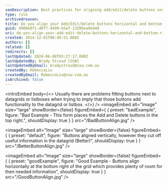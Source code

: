 ```yaml
---
seoDescription: Best practices for aligning add/edit/delete buttons ensure a seamless user experience by placing them horizontally at the bottom right of datagrids and listboxes.
type: rule
archivedreason:
title: Do you align your Add/Edit/Delete buttons horizontal and bottom right?
guid: 4908e0f1-d8f7-4499-b5af-13200aa9e940
uri: do-you-align-your-add-edit-delete-buttons-horizontal-and-bottom-right
created: 2014-12-01T00:49:51.000Z
authors: []
related: []
redirects: []
lastUpdated: 2024-06-08T03:27:17.000Z
lastUpdatedBy: Brady Stroud [SSW]
lastUpdatedByEmail: bradystroud@ssw.com.au
createdBy: RebeccaLiu
createdByEmail: RebeccaLiu@ssw.com.au
isArchived: false
---
```


<introEmbed
  body={<>
Usually there are problems fitting buttons next to datagrids or listboxes when trying to imply that those buttons add functionality to the datagrid or listbox.
  </>}
/>
<imageEmbed
  alt="Image"
  size="large"
  showBorder={false}
  figureEmbed={ {
    preset: "badExample",
    figure: "Bad Example - This form places the Add and Delete buttons in the top right.",
    shouldDisplay: true
  } }
  src="/BadButtonAlign.jpg"
/>


<imageEmbed
  alt="Image"
  size="large"
  showBorder={false}
  figureEmbed={ {
    preset: "default",
    figure: "Buttons aligned vertically, however they cut off useful information in the datagrid (Better)",
    shouldDisplay: true
  } }
  src="/BetterButtonAlign.jpg"
/>

<imageEmbed
  alt="Image"
  size="large"
  showBorder={false}
  figureEmbed={ {
    preset: "goodExample",
    figure: "Good Example - Buttons align horizontally at the bottom right of the grid which provides plenty of room for then needed information",
    shouldDisplay: true
  } }
  src="/GoodButtonAlign.jpg"
/>
